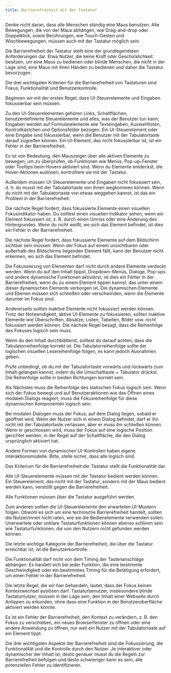 ```yaml
---
title: Barrierefreiheit mit der Tastatur
---
```


Denke nicht daran, dass alle Menschen ständig eine Maus benutzen. Alle Bewegungen, die von der Maus abhängen, wie
Drag-and-drop oder Doppelklick, sowie Berührungen, wie Touch-Gesten und Wischbewegungen, müssen auch mit der Tastatur
möglich sein.

Die Barrierefreiheit der Tastatur stellt eine der grundlegendsten Anforderungen dar. Etwa Nutzer, die keine Kraft oder
Geschicklichkeit besitzen, um eine Maus zu bedienen oder blinde Menschen, die nicht in der Lage sind, eine Maus mit
ihren Händen zu bedienen und daher die Tastatur bevorzugen.

Die drei wichtigsten Kriterien für die Barrierefreiheit von Tastaturen sind Fokus, Funktionalität und Benutzerkontrolle.

Beginnen wir mit der ersten Regel, dass UI-Steuerelemente und Eingaben fokussierbar sein müssen.

Zu den UI-Steuerelementen gehören Links, Schaltflächen, benutzerdefinierte Steuerelemente und alles, was der Benutzer tun
kann. Eingaben werden auf Formularelemente wie Texteingaben, Auswahllisten, Kontrollkästchen und Optionsfelder bezogen. Ein
UI-Steuerelement oder eine Eingabe sind fokussierbar, wenn die Benutzer mit der Tabulatortaste darauf zugreifen können. Ein
UI-Element, das nicht fokussierbar ist, ist ein Fehler in der Barrierefreiheit.

Es ist von Bedeutung, den Mauszeiger über alle aktiven Elemente zu bewegen, um zu überprüfen, ob Funktionen wie Menüs,
Pop-up-Fenster oder Tooltips beim Hovern aktiviert sind. Wenn du Elemente entdeckst, die Hover-Aktionen auslösen, kontrolliere
sie mit der Tastatur.

Außerdem müssen UI-Steuerelemente und Eingaben nicht fokussiert sein, d. h. du musst mit der Tabulatortaste von ihnen
wegkommen können. Wenn du nicht mit der Tabulatortaste von etwas weggehen kannst, ist das ein Problem in der Barrierefreiheit.

Die nächste Regel fordert, dass fokussierte Elemente einen visuellen Fokusindikator haben. Du solltest einen visuellen
Indikator sehen, wenn ein Element fokussiert ist, z. B. durch einen Umriss oder eine Änderung des Hintergrundes. Wenn du
nicht weißt, wo sich das Element befindet, ist dies ein Fehler in der Barrierefreiheit.

Die nächste Regel fordert, dass fokussierte Elemente auf dem Bildschirm sichtbar sein müssen. Wenn der Fokus auf einem
unsichtbaren oder außerhalb des Bildschirms liegenden Element fällt, kann der Benutzer nicht erkennen, wo sich das Element
befindet.

Die Fokussierung von Elementen darf nicht durch andere Elemente verdeckt werden. Wenn du auf den Inhalt tippst, Dropdown-Menüs,
Dialoge, Pop-ups und andere dynamische Funktionen aktivierst, ist dies ein Fehler in der Barrierefreiheit, wenn du zu einem
Element tippen kannst, das unter einem dieser dynamischen Elemente verborgen ist. Die dynamischen Elemente und Ebenen müssen
sich schließen oder verschwinden, wenn die Elemente darunter im Fokus sind.

Andererseits sollten inaktive Elemente nicht fokussiert werden können. Trotz der Notwendigkeit, aktive UI-Elemente zu fokussieren,
sollten inaktive Elemente wie Überschriften, Absätze, Listen, Tabellen, Bilder usw. nicht fokussiert werden können. Die nächste
Regel besagt, dass die Reihenfolge des Fokuses logisch sein muss.

Wenn du den Inhalt durchblätterst, solltest du darauf achten, dass die Tabulatorreihenfolge korrekt ist. Die Tabulatorreihenfolge
sollte der logischen visuellen Lesereihenfolge folgen, es kann jedoch Ausnahmen geben.

Prüfe unbedingt, ob du mit der Tabulatortaste vorwärts und rückwärts zum Inhalt gelangen kannst, indem du die Umschalttaste +
Tabulator drückst. Die Reihenfolge sollte in beiden Richtungen korrekt sein.

Als Nächstes muss die Reihenfolge des statischen Fokus logisch sein. Wenn sich der Fokus bewegt und auf Benutzeraktionen wie das
Öffnen eines modalen Dialogs reagiert, muss die Fokusreihenfolge für diese dynamischen Komponenten logisch sein.

Bei modalen Dialogen muss der Fokus, auf dem Dialog liegen, sobald er geöffnet wird. Wenn der Nutzer sich in einem Dialog
befindet, darf er ihn nicht mit der Tabulatortaste verlassen, aber er muss ihn schließen können. Wenn er geschlossen wird, muss
der Fokus auf eine logische Position gerichtet werden, in der Regel auf der Schaltfläche, die den Dialog ursprünglich aktiviert hat.

Andere Formen von dynamischen UI-Kontrollen haben eigene Interaktionsmodelle. Bitte, stelle sicher, dass alle logisch sind.

Das Kriterium für die Barrierefreiheit der Tastatur stellt die Funktionalität dar.

Alle UI-Steuerelemente müssen mit der Tastatur bedient werden können. Ein Steuerelement, das nicht mit der Tastatur, sondern mit
der Maus bedient werden kann, verstößt gegen die Barrierefreiheit.

Alle Funktionen müssen über die Tastatur ausgeführt werden.

Zum anderen sollten die UI-Steuerelemente den erwarteten UI-Mustern folgen. Obwohl es sich um eine technische Barrierefreiheit
handelt, sollten die Nutzer/innen nicht raten, wie sie die Bedienelemente verwenden sollen. Unerwartete oder unklare
Tastaturfunktionen können ebenso schlimm sein wie Tastaturfunktionen, die von den Nutzern nicht gefunden werden können.

Die letzte wichtige Kategorie der Barrierefreiheit, die über die Tastatur erreichbar ist, ist die Benutzerkontrolle.

Die Funktionalität darf nicht von dem Timing der Tastenanschläge abhängen. Es handelt sich bei jeder Funktion, die eine
bestimmte Geschwindigkeit oder ein bestimmtes Timing für die Betätigung erfordert, um einen Fehler in der Barrierefreiheit.

Die letzte Regel, die wir hier behandeln, lautet, dass der Fokus keinen Kontextwechsel auslösen darf. Tastaturbenutzer,
insbesondere blinde Tastaturnutzer, müssen in der Lage sein, den Inhalt einer Webseite durch Antippen zu erkunden, ohne
dass eine Funktion in der Benutzeroberfläche aktiviert werden könnte.

Es ist ein Fehler der Barrierefreiheit, den Kontext zu verändern, z. B. den Fokus zu verschieben, ein neues Browserfenster
zu öffnen oder eine andere Anwendung zu öffnen, nur weil ein Nutzer mit der Tabulatortaste auf ein Element tippt.

Die drei wichtigsten Aspekte der Barrierefreiheit sind die Fokussierung, die Funktionalität und die Kontrolle durch den Nutzer.
Je interaktiver oder dynamischer der Inhalt ist, desto genauer musst du die Regeln zur Barrierefreiheit befolgen und desto
schwieriger kann es sein, alle potenziellen Fehler zu identifizieren.
